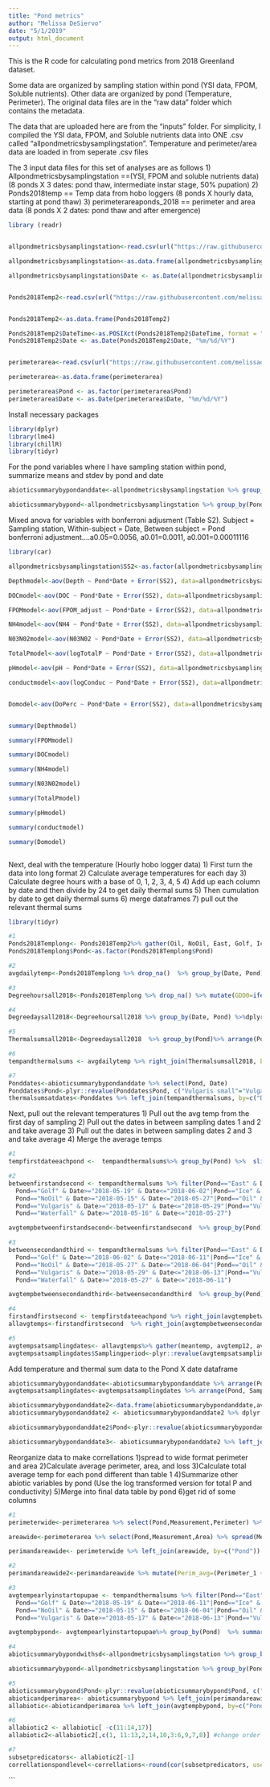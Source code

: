---
title: "Pond metrics"
author: "Melissa DeSiervo"
date: "5/1/2019"
output: html_document
---
This is the R code for calculating pond metrics from 2018 Greenland dataset. 

Some data are organized by sampling station within pond (YSI data, FPOM, Soluble nutrients). Other data are organized by pond (Temperature, Perimeter). The original data files are in the "raw data" folder which contains the metadata. 

The data that are uploaded here are from the "inputs" folder. For simplicity, I compiled the YSI data, FPOM, and Soluble nutrients data into ONE .csv called "allpondmetricsbysamplingstation". Temperature and perimeter/area data are loaded in from seperate .csv files

The 3 input data files for this set of analyses are as follows
1) Allpondmetricsbysamplingstation ==(YSI, FPOM and soluble nutrients data) (8 ponds X 3 dates: pond thaw, intermediate instar stage, 50% pupation)
2) Ponds2018temp == Temp data from hobo loggers (8 ponds X hourly data, starting at pond thaw)
3) perimeterareaponds_2018 == perimeter and area data (8 ponds X 2 dates: pond thaw and after emergence)


```{r Upload data and fix date formats}


library (readr)


allpondmetricsbysamplingstation<-read.csv(url("https://raw.githubusercontent.com/melissadesiervo1031/Arctic_mosquito/master/2_Inputs/allpondmetricsbysamplingstation.csv?token=AL4COXLXLGM66NHYLYB52JK633VTY"))

allpondmetricsbysamplingstation<-as.data.frame(allpondmetricsbysamplingstation)

allpondmetricsbysamplingstation$Date <- as.Date(allpondmetricsbysamplingstation$Date, "%m/%d/%Y")


Ponds2018Temp2<-read.csv(url("https://raw.githubusercontent.com/melissadesiervo1031/Arctic_mosquito/master/2_Inputs/Allponds2018andairport_Temp.csv?token=AL4COXP6EK25QFTLZ4WR5HC633XRI"))


Ponds2018Temp2<-as.data.frame(Ponds2018Temp2)

Ponds2018Temp2$DateTime<-as.POSIXct(Ponds2018Temp2$DateTime, format = "%m/%d/%Y %H:%M") ##dateformatfordate_time_start##
Ponds2018Temp2$Date <- as.Date(Ponds2018Temp2$Date, "%m/%d/%Y")


perimeterarea<-read.csv(url("https://raw.githubusercontent.com/melissadesiervo1031/Arctic_mosquito/master/2_Inputs/perimeterandareaponds_2018.csv?token=AL4COXJXOJODNODLCNRBKZS633XYU"))

perimeterarea<-as.data.frame(perimeterarea)

perimeterarea$Pond <- as.factor(perimeterarea$Pond)
perimeterarea$Date <- as.Date(perimeterarea$Date, "%m/%d/%Y")

```

Install necessary packages
```{r Upload packages}

library(dplyr)
library(lme4)
library(chillR)
library(tidyr)
```

For the pond variables where I have sampling station within pond, summarize means and stdev by pond and date 

```{r summarize by pond and date}
abioticsummarybypondanddate<-allpondmetricsbysamplingstation %>% group_by(Pond, Date) %>% dplyr::summarise(meanDepth=mean(Depth, na.rm=TRUE),sdDepth=sd(Depth, na.rm=TRUE),seDepth=sd(Depth, na.rm=TRUE)/sqrt(n()), meanDOC=mean(DOC, na.rm=TRUE),sdDOC=sd(DOC, na.rm=TRUE), seDOC=sd(DOC, na.rm=TRUE)/sqrt(n()), meanNH4=mean(NH4, na.rm=TRUE),sdNH4=sd(NH4, na.rm=TRUE), seNH4=sd(NH4, na.rm=TRUE)/sqrt(n()), meanN03N02=mean(N03N02, na.rm=TRUE),sdN03N02=sd(N03N02, na.rm=TRUE),seN03N02=sd(N03N02, na.rm=TRUE)/sqrt(n()), meanTotalP=mean(TotalP, na.rm=TRUE),sdTotalP=sd(TotalP, na.rm=TRUE),seTotalP=sd(TotalP, na.rm=TRUE)/sqrt(n()),meanConduc=mean(Conduc, na.rm=TRUE),sdConduc=sd(Conduc, na.rm=TRUE),seConduc=sd(Conduc, na.rm=TRUE)/sqrt(n()), meanDoPerc=mean(DoPerc, na.rm=TRUE),sdDoPerc=sd(DoPerc, na.rm=TRUE),seDoPerc=sd(DoPerc, na.rm=TRUE)/sqrt(n()), meanpH=mean(pH, na.rm=TRUE),sdpH=sd(pH, na.rm=TRUE),sepH=sd(pH, na.rm=TRUE)/sqrt(n()), meanFPOM_liter=mean(FPOM_liter, na.rm=TRUE),sdFPOM_liter=sd(FPOM_liter, na.rm=TRUE),seFPOM_liter=sd(FPOM_liter, na.rm=TRUE)/sqrt(n()))

abioticsummarybypond<-allpondmetricsbysamplingstation %>% group_by(Pond) %>% dplyr::summarise(meanDepth=mean(Depth, na.rm=TRUE),sdDepth=sd(Depth, na.rm=TRUE), meanDOC=mean(DOC, na.rm=TRUE),sdDOC=sd(DOC, na.rm=TRUE), meanNH4=mean(NH4, na.rm=TRUE),sdNH4=sd(NH4, na.rm=TRUE), meanN03N02=mean(N03N02, na.rm=TRUE),sdN03N02=sd(N03N02, na.rm=TRUE), meanTotalP=mean(TotalP, na.rm=TRUE),sdTotalP=sd(TotalP, na.rm=TRUE),meanConduc=mean(Conduc, na.rm=TRUE),sdConduc=sd(Conduc, na.rm=TRUE), meanDoPerc=mean(DoPerc, na.rm=TRUE),sdDoPerc=sd(DoPerc, na.rm=TRUE), meanpH=mean(pH, na.rm=TRUE),sdpH=sd(pH, na.rm=TRUE), meanFPOM_liter=mean(FPOM_liter, na.rm=TRUE),sdFPOM_liter=sd(FPOM_liter, na.rm=TRUE))
```


Mixed anova for variables with bonferroni adjusment (Table S2). Subject = Sampling station, Within-subject = Date, Between subject = Pond
    bonferroni adjustment....a0.05=0.0056, a0.01=0.0011, a0.001=0.00011116
```{r anovas bonferroni}

library(car)

allpondmetricsbysamplingstation$SS2<-as.factor(allpondmetricsbysamplingstation$SS2)

Depthmodel<-aov(Depth ~ Pond*Date + Error(SS2), data=allpondmetricsbysamplingstation, na.action=na.omit)

DOCmodel<-aov(DOC ~ Pond*Date + Error(SS2), data=allpondmetricsbysamplingstation, na.action=na.omit)

FPOMmodel<-aov(FPOM_adjust ~ Pond*Date + Error(SS2), data=allpondmetricsbysamplingstation, na.action=na.omit)

NH4model<-aov(NH4 ~ Pond*Date + Error(SS2), data=allpondmetricsbysamplingstation, na.action=na.omit)

N03N02model<-aov(N03N02 ~ Pond*Date + Error(SS2), data=allpondmetricsbysamplingstation, na.action=na.omit)

TotalPmodel<-aov(logTotalP ~ Pond*Date + Error(SS2), data=allpondmetricsbysamplingstation, na.action=na.omit)

pHmodel<-aov(pH ~ Pond*Date + Error(SS2), data=allpondmetricsbysamplingstation, na.action=na.omit)

conductmodel<-aov(logConduc ~ Pond*Date + Error(SS2), data=allpondmetricsbysamplingstation, na.action=na.omit)


Domodel<-aov(DoPerc ~ Pond*Date + Error(SS2), data=allpondmetricsbysamplingstation, na.action=na.omit)


summary(Depthmodel)

summary(FPOMmodel)

summary(DOCmodel)

summary(NH4model)

summary(N03N02model)

summary(TotalPmodel)

summary(pHmodel)

summary(conductmodel)

summary(Domodel)



```

Next, deal with the temperature (Hourly hobo logger data)
1) First turn the data into long format
2) Calculate average temperatures for each day
3) Calculate degree hours with a base of 0, 1, 2, 3, 4, 5
4) Add up each column by date and then divide by 24 to get daily thermal sums
5) Then cumulation by date to get daily thermal sums
6) merge dataframes
7) pull out the relevant thermal sums

```{r calculate thermal sums}
library(tidyr)

#1
Ponds2018Templong<- Ponds2018Temp2%>% gather(Oil, NoOil, East, Golf, Ice, Vulgaris, Vulgaris.small, Waterfall, Airport, key = "Pond", value = "TempC")
Ponds2018Templong$Pond<-as.factor(Ponds2018Templong$Pond)

#2
avgdailytemp<-Ponds2018Templong %>% drop_na()  %>% group_by(Date, Pond) %>%dplyr::summarise(meantemp=mean(TempC,na.rm=TRUE),sdtemp=sd(TempC, na.rm=TRUE)) %>% arrange(Pond, Date)

#3
Degreehoursall2018<-Ponds2018Templong %>% drop_na() %>% mutate(GDD0=ifelse(TempC>0, TempC-0, 0), GDD1=ifelse(TempC>1, TempC-1, 0), GDD2=ifelse(TempC>2, TempC-2, 0), GDD3=ifelse(TempC>3, TempC-3, 0), GDD4=ifelse(TempC>4, TempC-4, 0), GDD5=ifelse(TempC>5, TempC-5, 0))

#4
Degreedaysall2018<-Degreehoursall2018 %>% group_by(Date, Pond) %>%dplyr::summarize(DegreeDay0=(sum(GDD0, na.rm=FALSE))/24, DegreeDay1=(sum(GDD1, na.rm=FALSE))/24, DegreeDay2=(sum(GDD2, na.rm=FALSE))/24, DegreeDay3=(sum(GDD3, na.rm=FALSE))/24, DegreeDay4=(sum(GDD4, na.rm=FALSE))/24, DegreeDay5=(sum(GDD5, na.rm=FALSE))/24) %>% arrange(Pond, Date = as.Date(Date, "%d-%m-%Y"))

#5
Thermalsumsall2018<-Degreedaysall2018  %>% group_by(Pond)%>% arrange(Pond, Date)%>% dplyr::mutate(TS0=cumsum(DegreeDay0),TS1=cumsum(DegreeDay1), TS2=cumsum(DegreeDay2), TS3=cumsum(DegreeDay3), TS4=cumsum(DegreeDay4), TS5=cumsum(DegreeDay5))

#6
tempandthermalsums <- avgdailytemp %>% right_join(Thermalsumsall2018, by=c("Date","Pond"))

#7
Ponddates<-abioticsummarybypondanddate %>% select(Pond, Date)
Ponddates$Pond<-plyr::revalue(Ponddates$Pond, c("Vulgaris small"="Vulgaris.small"))
thermalsumsatdates<-Ponddates %>% left_join(tempandthermalsums, by=c("Date","Pond"))%>% select(Pond, Date, TS0)%>% arrange(Pond, Date)
```


Next, pull out the relevant temperatures 
1) Pull out the avg temp from the first day of sampling
2) Pull out the dates in between sampling dates 1 and 2 and take average
3) Pull out the dates in between sampling dates 2 and 3 and take average
4) Merge the average temps
```{r temp dates}

#1
tempfirstdateeachpond <-  tempandthermalsums%>% group_by(Pond) %>%  slice(which.min(Date))%>%  select(Date, Pond, meantemp)

#2
betweenfirstandsecond <- tempandthermalsums %>% filter(Pond=="East" & Date>="2018-05-18" & Date<="2018-06-01"|
  Pond=="Golf" & Date>="2018-05-19" & Date<="2018-06-02"|Pond=="Ice" & Date>="2018-05-20" & Date<="2018-06-04"|
  Pond=="NoOil" & Date>="2018-05-15" & Date<="2018-05-27"|Pond=="Oil" & Date>="2018-05-09" & Date<="2018-05-13"|
  Pond=="Vulgaris" & Date>="2018-05-17" & Date<="2018-05-29"|Pond=="Vulgaris.small" & Date>="2018-05-20" & Date<="2018-06-04"|
  Pond=="Waterfall" & Date>="2018-05-16" & Date<="2018-05-27")

avgtempbetweenfirstandsecond<-betweenfirstandsecond  %>% group_by(Pond) %>%dplyr::summarize(avgtemp12=mean(meantemp), sdtemp12=sd(meantemp))

#3
betweensecondandthird <- tempandthermalsums %>% filter(Pond=="East" & Date>="2018-06-01" & Date<="2018-06-17"|
  Pond=="Golf" & Date>="2018-06-02" & Date<="2018-06-11"|Pond=="Ice" & Date>="2018-06-04" & Date<="2018-06-12"|
  Pond=="NoOil" & Date>="2018-05-27" & Date<="2018-06-04"|Pond=="Oil" & Date>="2018-05-13" & Date<="2018-06-05"|
  Pond=="Vulgaris" & Date>="2018-05-29" & Date<="2018-06-13"|Pond=="Vulgaris.small" & Date>="2018-06-04" & Date<="2018-06-13"|
  Pond=="Waterfall" & Date>="2018-05-27" & Date<="2018-06-11")

avgtempbetweensecondandthird<-betweensecondandthird  %>% group_by(Pond) %>%dplyr::summarize(avgtemp23=mean(meantemp), sdtemp23=sd(meantemp))

#4
firstandfirstsecond <- tempfirstdateeachpond %>% right_join(avgtempbetweenfirstandsecond, by=c("Pond"))%>% select(Pond, meantemp, avgtemp12)
allavgtemps<-firstandfirstsecond  %>% right_join(avgtempbetweensecondandthird, by=c("Pond"))%>% select(Pond, meantemp, avgtemp12, avgtemp23)

#5
avgtempsatsamplingdates<- allavgtemps%>% gather(meantemp, avgtemp12, avgtemp23, key = "Samplingperiod", value = "AvgTempC")%>% arrange(Pond)
avgtempsatsamplingdates$Samplingperiod<-plyr::revalue(avgtempsatsamplingdates$Samplingperiod, c("meantemp"=1, "avgtemp12"=2, "avgtemp23"=3))

```



Add temperature and thermal sum data to the Pond X date dataframe

```{r merge temp with other abiotic variables}

abioticsummarybypondanddate<-abioticsummarybypondanddate %>% arrange(Pond, Date)
avgtempsatsamplingdates<-avgtempsatsamplingdates %>% arrange(Pond, Samplingperiod)

abioticsummarybypondanddate2<-data.frame(abioticsummarybypondanddate,avgtempsatsamplingdates$AvgTempC )
abioticsummarybypondanddate2 <- abioticsummarybypondanddate2 %>% dplyr::rename(AvgTemp=avgtempsatsamplingdates.AvgTempC)

abioticsummarybypondanddate2$Pond<-plyr::revalue(abioticsummarybypondanddate2$Pond, c("Vulgaris small"="Vulgaris.small"))

abioticsummarybypondanddate3<- abioticsummarybypondanddate2 %>% left_join(thermalsumsatdates, by=c("Pond", "Date"))

```


Reorganize data to make correllations
1)spread to wide format perimeter and area 
2)Calculate average perimeter, area, and loss
3)Calculate total average temp for each pond different than table 1
4)Summarize other abiotic variables by pond (Use the log transformed version for total P and conductivity)
5)Merge into final data table by pond
6)get rid of some columns
```{r correllations at pond level}
#1
perimeterwide<-perimeterarea %>% select(Pond,Measurement,Perimeter) %>% spread(Measurement,Perimeter)%>% rename(Perimeter_1=Beginning, Perimeter_2=End)

areawide<-perimeterarea %>% select(Pond,Measurement,Area) %>% spread(Measurement,Area)%>% rename(Area_1=Beginning, Area_2=End)

perimandareawide<- perimeterwide %>% left_join(areawide, by=c("Pond"))

#2
perimandareawide2<-perimandareawide %>% mutate(Perim_avg=(Perimeter_1 + Perimeter_2)/2, Area_avg=(Area_1+Area_2)/2, Perim_loss=abs(Perimeter_2-Perimeter_1), Area_loss=abs(Area_2-Area_1), Area_loss_perc=(Area_loss/Area_1)*100)

#3
avgtempearlyinstartopupae <- tempandthermalsums %>% filter(Pond=="East" & Date>="2018-05-18" & Date<="2018-06-18"|
  Pond=="Golf" & Date>="2018-05-19" & Date<="2018-06-11"|Pond=="Ice" & Date>="2018-05-20" & Date<="2018-06-12"|
  Pond=="NoOil" & Date>="2018-05-15" & Date<="2018-06-04"|Pond=="Oil" & Date>="2018-05-09" & Date<="2018-06-05"|
  Pond=="Vulgaris" & Date>="2018-05-17" & Date<="2018-06-13"|Pond=="Vulgaris.small" & Date>="2018-05-20" &     Date<="2018-06-13"|Pond=="Waterfall" & Date>="2018-05-16" & Date<="2018-06-11")

avgtempbypond<- avgtempearlyinstartopupae%>% group_by(Pond)  %>% summarise(meantemp=mean(meantemp, na.rm=TRUE))

#4
abioticsummarybypondwithsd<-allpondmetricsbysamplingstation %>% group_by(Pond) %>% dplyr::summarise(meanDepth=mean(Depth, na.rm=TRUE),sdDepth=sd(Depth, na.rm=TRUE), meanDOC=mean(DOC, na.rm=TRUE),sdDOC=sd(DOC, na.rm=TRUE), meanNH4=mean(NH4, na.rm=TRUE),sdNH4=sd(NH4, na.rm=TRUE), meanN03N02=mean(N03N02, na.rm=TRUE),sdN03N02=sd(N03N02, na.rm=TRUE), meanlogTotalP=mean(logTotalP, na.rm=TRUE),sdTotalP=sd(TotalP, na.rm=TRUE),meanlogConduc=mean(logConduc, na.rm=TRUE),sdConduc=sd(Conduc, na.rm=TRUE), meanDoPerc=mean(DoPerc, na.rm=TRUE),sdDoPerc=sd(DoPerc, na.rm=TRUE), meanpH=mean(pH, na.rm=TRUE),sdpH=sd(pH, na.rm=TRUE), meanFPOM_liter=mean(FPOM_liter, na.rm=TRUE),sdFPOM_liter=sd(FPOM_liter, na.rm=TRUE))

abioticsummarybypond<-allpondmetricsbysamplingstation %>% group_by(Pond) %>% dplyr::summarise(meanDepth=mean(Depth, na.rm=TRUE), meanDOC=mean(DOC, na.rm=TRUE), meanNH4=mean(NH4, na.rm=TRUE), meanN03N02=mean(N03N02, na.rm=TRUE), meanlogTotalP=mean(logTotalP, na.rm=TRUE),meanlogConduc=mean(logConduc, na.rm=TRUE), meanDoPerc=mean(DoPerc, na.rm=TRUE), meanpH=mean(pH, na.rm=TRUE),meanFPOM_liter=mean(FPOM_liter, na.rm=TRUE))

#5
abioticsummarybypond$Pond<-plyr::revalue(abioticsummarybypond$Pond, c("Vulgaris small"="Vulgaris.small"))
abioticandperimarea<- abioticsummarybypond %>% left_join(perimandareawide2, by=c("Pond"))
allabiotic<-abioticandperimarea %>% left_join(avgtempbypond, by=c("Pond"))

#6
allabiotic2 <- allabiotic[ -c(11:14,17)]
allabiotic2<-allabiotic2[,c(1, 11:13,2,14,10,3:6,9,7,8)] #change order of columns#

#7
subsetpredicators<- allabiotic2[-1]
correllationspondlevel<-correllations<-round(cor(subsetpredicators, use = "pairwise.complete.obs"),2)

```


```